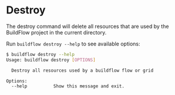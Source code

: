 # Destroy

The destroy command will delete all resources that are used by the BuildFlow project in the current directory.

Run `buildflow destroy --help` to see available options:


```bash
$ buildflow destroy --help
Usage: buildflow destroy [OPTIONS]

  Destroy all resources used by a buildflow flow or grid

Options:
  --help          Show this message and exit.
```